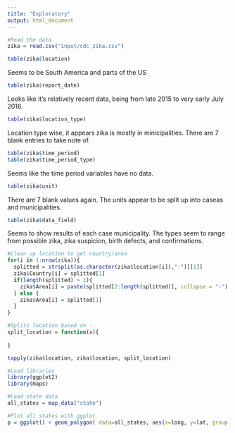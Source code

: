 ```yaml
---
title: "Exploratory"
output: html_document
---
```


```r
#Read the data
zika = read.csv("input/cdc_zika.csv")
```

```r
table(zika$location)
```
Seems to be South America and parts of the US

```r
table(zika$report_date)
```

Looks like it's relatively recent data, being from late 2015 to very early July 2016. 

```r
table(zika$location_type)
```
Location type wise, it appears zika is mostly in minicipalities. There are 7 blank entries to take note of.

```r
table(zika$time_period)
table(zika$time_period_type)
```
Seems like the time period variables have no data.

```r
table(zika$unit)
```
There are 7 blank values again. The units appear to be split up into caseas and municipalities.

```r
table(zika$data_field)
```

Seems to show results of each case municipality. The types seem to range from possible zika, zika suspicion, birth defects, and confirmations.

```r
#Clean up location to get country/area
for(i in 1:nrow(zika)){
  splitted = strsplit(as.character(zika$location[i]),"-")[[1]]
  zika$Country[i] = splitted[1]
  if(length(splitted) > 1){
    zika$Area[i] = paste(splitted[2:length(splitted)], collapse = "-")
  } else {
    zika$Area[i] = splitted[1]
  }
}

#Splits location based on -
split_location = function(x){
  
}

tapply(zika$location, zika$location, split_location)
```

```r
#Load libraries
library(ggplot2)
library(maps)

#Load state data
all_states = map_data("state")

#Plot all states with ggplot
p = ggplot() + geom_polygon( data=all_states, aes(x=long, y=lat, group = group),colour="white", fill="grey10" )

```